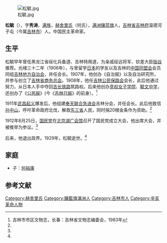 [[File:松毓.jpg|thumb]]

{{Manchu name|[[赫舍里氏|赫舍里]]}}
'''松毓'''（{{bd|1863年||1929年|}}），字'''秀涛'''，[[满族|满族]]，[[赫舍里氏|赫舍里氏]]（何氏），[[满洲镶蓝旗|满洲镶蓝旗]]人，[[吉林省|吉林省]][[吉林府|吉林府]]温德河子屯（今属[[吉林市|吉林市]]）人。中国民主革命家。

==生平==
松毓早年曾任黑龙江省绥化兵备道、吉林特用道，为亲戚绥远将军、钦差大臣[[贻谷|贻谷]]推荐。光绪三十二年（1906年），与曾留学[[日本|日本]]的学友以及吉林的[[中国同盟会|中国同盟会]]会员同组[[吉林地方自治会|吉林地方自治会]]，并任会长。1907年，他创办《自治报》以及自治研究所，并参与创立了[[吉林省商务总会|吉林省商务总会]]。1908年，他任[[吉林公民保路会|吉林公民保路会]]会长，此后他通过努力，从日本人手中夺回[[吉长铁路|吉长铁路]]筑路权。后来他创办[[竞权女子学院|竞权女子学院]]、[[毓文中学|毓文中学]]，还创办了《[[公民报|公民报]]》(今《[[吉林日报|吉林日报]]》的前身）。<ref name=jlssqwwz>吉林市市区文物志，长春：吉林省文物志编委会，1983年</ref>

1911年[[武昌起义|武昌起义]]爆发后，他组建[[奉天联合急进会|奉天联合急进会]]吉林分会，并任会长。此后他致信[[孙中山|孙中山]]，呼吁革命政府北伐，解救[[东三省|东三省]]人民，同时捐20根金条作为资助。<ref name=jlssqwwz/>

1912年8月25日，[[國民黨_(1912年－1913年)|国民党]]在[[北京湖广会馆|北京湖广会馆]]召开了国民党成立大会，他出席大会，并被推举为参议。<ref name=jlssqwwz/>

后来，他退出政界。1929年，松毓逝世。<ref name=jlssqwwz/>

==家庭==
*子：[[何裕康|何裕康]]

==参考文献==
{{reflist}}

{{DEFAULTSORT:Song松}}
[[Category:赫舍里氏|Category:赫舍里氏]]
[[Category:鑲藍旗滿洲人|Category:鑲藍旗滿洲人]]
[[Category:吉林市人|Category:吉林市人]]
[[Category:辛亥革命人物|Category:辛亥革命人物]]